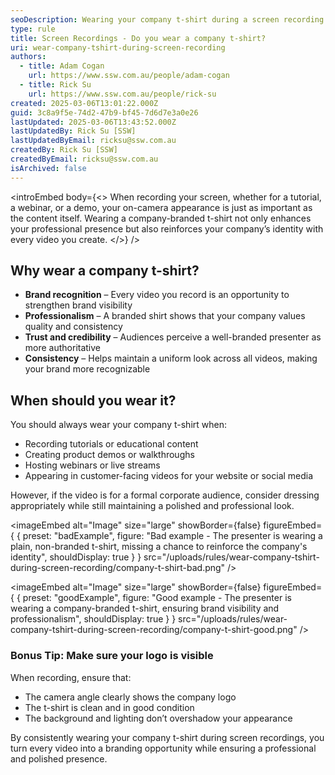```yaml
---
seoDescription: Wearing your company t-shirt during a screen recording helps reinforce your brand identity and ensures a professional and consistent appearance.
type: rule
title: Screen Recordings - Do you wear a company t-shirt?
uri: wear-company-tshirt-during-screen-recording
authors:
  - title: Adam Cogan
    url: https://www.ssw.com.au/people/adam-cogan
  - title: Rick Su
    url: https://www.ssw.com.au/people/rick-su
created: 2025-03-06T13:01:22.000Z
guid: 3c8a9f5e-74d2-47b9-bf45-7d6d7e3a0e26
lastUpdated: 2025-03-06T13:43:52.000Z
lastUpdatedBy: Rick Su [SSW]
lastUpdatedByEmail: ricksu@ssw.com.au
createdBy: Rick Su [SSW]
createdByEmail: ricksu@ssw.com.au
isArchived: false
---
```


<introEmbed
  body={<>
When recording your screen, whether for a tutorial, a webinar, or a demo, your on-camera appearance is just as important as the content itself. Wearing a company-branded t-shirt not only enhances your professional presence but also reinforces your company’s identity with every video you create.
  </>}
/>
## Why wear a company t-shirt?

* **Brand recognition** – Every video you record is an opportunity to strengthen brand visibility
* **Professionalism** – A branded shirt shows that your company values quality and consistency
* **Trust and credibility** – Audiences perceive a well-branded presenter as more authoritative
* **Consistency** – Helps maintain a uniform look across all videos, making your brand more recognizable

## When should you wear it?

You should always wear your company t-shirt when:

* Recording tutorials or educational content
* Creating product demos or walkthroughs
* Hosting webinars or live streams
* Appearing in customer-facing videos for your website or social media

However, if the video is for a formal corporate audience, consider dressing appropriately while still maintaining a polished and professional look.

<imageEmbed
  alt="Image"
  size="large"
  showBorder={false}
  figureEmbed={ {
    preset: "badExample",
    figure: "Bad example - The presenter is wearing a plain, non-branded t-shirt, missing a chance to reinforce the company's identity",
    shouldDisplay: true
  } }
  src="/uploads/rules/wear-company-tshirt-during-screen-recording/company-t-shirt-bad.png"
/>

<imageEmbed
  alt="Image"
  size="large"
  showBorder={false}
  figureEmbed={ {
    preset: "goodExample",
    figure: "Good example - The presenter is wearing a company-branded t-shirt, ensuring brand visibility and professionalism",
    shouldDisplay: true
  } }
  src="/uploads/rules/wear-company-tshirt-during-screen-recording/company-t-shirt-good.png"
/>

### Bonus Tip: Make sure your logo is visible

When recording, ensure that:

* The camera angle clearly shows the company logo
* The t-shirt is clean and in good condition
* The background and lighting don’t overshadow your appearance

By consistently wearing your company t-shirt during screen recordings, you turn every video into a branding opportunity while ensuring a professional and polished presence.
